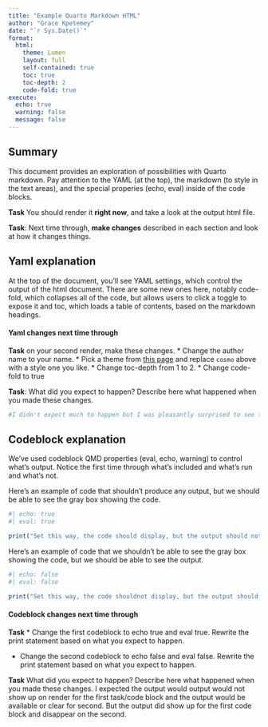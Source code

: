 ```yaml
---
title: "Example Quarto Markdown HTML"
author: "Grace Kpetemey"
date: "`r Sys.Date()`"
format:
  html:
    theme: Lumen
    layout: full
    self-contained: true
    toc: true
    toc-depth: 2
    code-fold: true
execute: 
  echo: true
  warning: false
  message: false
---
```


## Summary

This document provides an exploration of possibilities with Quarto markdown. Pay attention to the YAML (at the top), the markdown (to style in the text areas), and the special properies (echo, eval) inside of the code blocks.

**Task** You should render it **right now**, and take a look at the output html file. 

**Task**: Next time through, **make changes** described in each section and look at how it changes things.


## Yaml explanation

At the top of the document, you'll see YAML settings, which control the output of the html document.  There are some new ones here, notably code-fold, which collapses all of the code, but allows users to click a toggle to expose it and toc, which loads a table of contents, based on the markdown headings.  

#### Yaml changes next time through

**Task** on your second render, make these changes.
* Change the author name to your name.
* Pick a theme from [this page](https://quarto.org/docs/output-formats/html-themes.html) and replace `cosmo` above with a style one you like. 
* Change toc-depth from 1 to 2. 
* Change code-fold to true

**Task**: What did you expect to happen? Describe here what happened when you made these changes. 

```r
#I didn't expect much to happen but I was pleasantly surprised to see the theme changed easily along with the author and the layout of the page 

```

## Codeblock explanation

We've used codeblock QMD properties (eval, echo, warning) to control what's output. Notice the first time through what's included and what's run and what's not.

Here's an example of code that shouldn't produce any output, but we should be able to see the gray box showing the code. 

```r
#| echo: true
#| eval: true

print("Set this way, the code should display, but the output should not show up on render")

```

Here's an example of code that we shouldn't be able to see the gray box showing the code, but we should be able to see the output. 

```r
#| echo: false
#| eval: false

print("Set this way, the code shouldnot display, but the output should be visible on render")

```

#### Codeblock changes next time through

**Task**
* Change the first codeblock to echo true and eval true. Rewrite the print statement based on what you expect to happen.

* Change the second codeblock to echo false and eval false. Rewrite the print statement based on what you expect to happen.

**Task** What did you expect to happen? Describe here what happened when you made these changes. 
I expected the output would output would  not show up on render for the first task/code block and the output would be available or clear for second. But the output did show up for the first code block and disappear on the second.  


